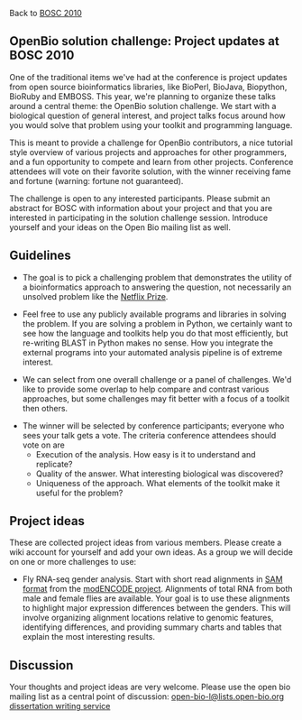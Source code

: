 Back to [[BOSC 2010]]

== OpenBio solution challenge: Project updates at BOSC 2010 ==

One of the traditional items we've had at the conference is project 
updates from open source bioinformatics libraries, like BioPerl, BioJava, Biopython,
BioRuby and EMBOSS. This year, we're planning to organize these talks around a 
central theme: the OpenBio solution challenge. We start with a biological question 
of general interest, and project talks focus around how you would solve that problem 
using your toolkit and programming language. 

This is meant to provide a challenge for OpenBio contributors, a nice tutorial
style overview of various projects and approaches for other programmers, and a
fun opportunity to compete and learn from other projects. Conference attendees
will vote on their favorite solution, with the winner receiving fame and
fortune (warning: fortune not guaranteed).

The challenge is open to any interested participants. Please submit an abstract for BOSC with
information about your project and that you are interested in participating in the solution
challenge session. Introduce yourself and your ideas on the Open Bio mailing list as well.

== Guidelines == 

* The goal is to pick a challenging problem that demonstrates the utility of a bioinformatics approach to answering the question, not necessarily an unsolved problem like the [http://www.netflixprize.com/ Netflix Prize].

* Feel free to use any publicly available programs and libraries in solving the problem. If you are solving a problem in Python, we certainly want to see how the language and toolkits help you do that most efficiently, but re-writing BLAST in Python makes no sense. How you integrate the external programs into your automated analysis pipeline is of extreme interest.

* We can select from one overall challenge or a panel of challenges. We'd like to provide some overlap to help compare and contrast various approaches, but some challenges may fit better with a focus of a toolkit then others.

* The winner will be selected by conference participants; everyone who sees your talk gets a vote. The criteria conference attendees should vote on are
** Execution of the analysis. How easy is it to understand and replicate?
** Quality of the answer. What interesting biological was discovered?
** Uniqueness of the approach. What elements of the toolkit make it useful for the problem?

== Project ideas ==

These are collected project ideas from various members. Please create a wiki account for yourself and add your own ideas. As a group we will decide on one or more challenges to use:

* Fly RNA-seq gender analysis. Start with short read alignments in [http://samtools.sourceforge.net/SAM1.pdf SAM format] from the [http://intermine.modencode.org/release-16/experiment.do?experiment=RNA-seq%20support%20of%20the%20ChIP%20data modENCODE project]. Alignments of total RNA from both male and female flies are available. Your goal is to use these alignments to highlight major expression differences between the genders. This will involve organizing alignment locations relative to genomic features, identifying differences, and providing summary charts and tables that explain the most interesting results.

== Discussion ==

Your thoughts and project ideas are very welcome. Please use the open bio mailing list as a central point of discussion:
[mailto:open-bio-l@lists.open-bio.org open-bio-l@lists.open-bio.org] [http://dissertations.superiorpapers.com/ dissertation writing service]